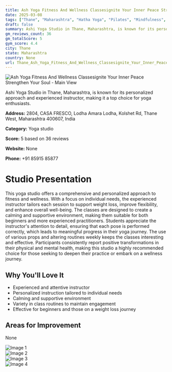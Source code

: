 ```yaml
---
title: Ash Yoga Fitness And Wellness Classesignite Your Inner Peace Strengthen Your Soul
date: 2025-03-08
tags: ["Thane", "Maharashtra", "Hatha Yoga", "Pilates", "Mindfulness", "personalized instruction", "calming atmosphere", "Thane"]  
draft: false
summary: Ashi Yoga Studio in Thane, Maharashtra, is known for its personalized approach and experienced instructor, making it a top choice for yoga enthusiasts.
gm_reviews_count: 36
gm_totalScore: 5
gym_score: 4.4
city: Thane
state: Maharashtra
country: None
url: Thane_Ash_Yoga_Fitness_And_Wellness_Classesignite_Your_Inner_Peace_Strengthen_Your_Soul
---
```


<div className="aspect-[16/9] relative my-8">
  <img 
    src="https://lh5.googleusercontent.com/p/AF1QipMxscm6DSFS0YO7eGoZxJ0oBgAQTqL7x-SGGIrI=w1920-h1080-k-no"
    alt="Ash Yoga Fitness And Wellness Classesignite Your Inner Peace Strengthen Your Soul - Main View"
    className="object-cover absolute inset-0 w-full h-full rounded-lg"
  />
</div>

Ashi Yoga Studio in Thane, Maharashtra, is known for its personalized approach and experienced instructor, making it a top choice for yoga enthusiasts.

**Address:** 2804, CASA FRESCO, Lodha Amara Lodha, Kolshet Rd, Thane West, Maharashtra 400607, India

**Category:** Yoga studio

**Score:** 5 based on 36 reviews

**Website:** None

**Phone:** +91 85915 85877

# Studio Presentation

This yoga studio offers a comprehensive and personalized approach to fitness and wellness. With a focus on individual needs, the experienced instructor tailors each session to support weight loss, improve flexibility, and enhance overall well-being. The classes are designed to create a calming and supportive environment, making them suitable for both beginners and more experienced practitioners. Students appreciate the instructor's attention to detail, ensuring that each pose is performed correctly, which leads to meaningful progress in their yoga journey. The use of various props and altering routines weekly keeps the classes interesting and effective. Participants consistently report positive transformations in their physical and mental health, making this studio a highly recommended choice for those seeking to deepen their practice or embark on a wellness journey.

## Why You'll Love It

- Experienced and attentive instructor
- Personalized instruction tailored to individual needs
- Calming and supportive environment
- Variety in class routines to maintain engagement
- Effective for beginners and those on a weight loss journey

## Areas for Improvement

None

<div className="grid grid-cols-1 xl:grid-cols-2 gap-4 my-8">
<div className="aspect-[4/3] relative"><img src="https://lh5.googleusercontent.com/p/AF1QipOjwMdiup615cUI2LRhwl-BHHCQjHmBFRsYkyYz=w1920-h1080-k-no" alt="Image 1" className="object-cover absolute inset-0 w-full h-full rounded-lg" /></div>
<div className="aspect-[4/3] relative"><img src="https://lh5.googleusercontent.com/p/AF1QipMEngpqiVEiaQjYDNCdOxljGVQSg5Zru1XR15mV=w1920-h1080-k-no" alt="Image 2" className="object-cover absolute inset-0 w-full h-full rounded-lg" /></div>
<div className="aspect-[4/3] relative"><img src="https://lh3.googleusercontent.com/gps-cs-s/AB5caB-ZSlXVgeF_kHYeIzJo98qZQI-NkqRU4jlDPqLqwg2N7_zdCOb1CCKPOIJidHK7wu165NHnSeIOpYec0CJ-6B-2NcrZqKBgTZymAXqAHzEOXfzesWliUZrNM3N-6cca3V8x15f9=w1920-h1080-k-no" alt="Image 3" className="object-cover absolute inset-0 w-full h-full rounded-lg" /></div>
<div className="aspect-[4/3] relative"><img src="https://lh3.googleusercontent.com/gps-cs-s/AB5caB8FYHYip1QEgJaToprb5-Sf7K47NrqlvWoHcwniXPNjERqeinGQHcIYUATRyC3nbGqeRFmsy9KC1uATgpgIKDJ38ptK5E-koRJC3_wLwx7Fe66hte6BMMXZiPXxuuAOkrG-o3dYgw=w1920-h1080-k-no" alt="Image 4" className="object-cover absolute inset-0 w-full h-full rounded-lg" /></div>
</div>